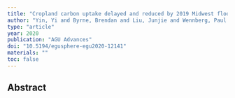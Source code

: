 ```yaml
---
title: "Cropland carbon uptake delayed and reduced by 2019 Midwest floods"
author: "Yin, Yi and Byrne, Brendan and Liu, Junjie and Wennberg, Paul O and Davis, Kenneth J and Magney, Troy and Kohler, Philipp and He, Liyin and Jeyaram, Rupesh and Humphrey, Vincent and others"
type: "article"
year: 2020
publication: "AGU Advances"
doi: "10.5194/egusphere-egu2020-12141"
materials: ""
toc: false
---
```


## Abstract


